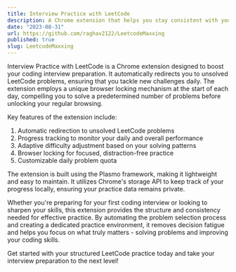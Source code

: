 ```yaml
---
title: Interview Practice with LeetCode
description: A Chrome extension that helps you stay consistent with your interview preparation by automatically redirecting you to unsolved LeetCode problems. It locks your browser and tracks your progress to ensure daily practice.
date: "2023-08-31"
url: https://github.com/raghav2122/LeetcodeMaxxing
published: true
slug: LeetcodeMaxxing
---
```



Interview Practice with LeetCode is a Chrome extension designed to boost your coding interview preparation. It automatically redirects you to unsolved LeetCode problems, ensuring that you tackle new challenges daily. The extension employs a unique browser locking mechanism at the start of each day, compelling you to solve a predetermined number of problems before unlocking your regular browsing.

Key features of the extension include:

1. Automatic redirection to unsolved LeetCode problems
2. Progress tracking to monitor your daily and overall performance
3. Adaptive difficulty adjustment based on your solving patterns
4. Browser locking for focused, distraction-free practice
5. Customizable daily problem quota

The extension is built using the Plasmo framework, making it lightweight and easy to maintain. It utilizes Chrome's storage API to keep track of your progress locally, ensuring your practice data remains private.

Whether you're preparing for your first coding interview or looking to sharpen your skills, this extension provides the structure and consistency needed for effective practice. By automating the problem selection process and creating a dedicated practice environment, it removes decision fatigue and helps you focus on what truly matters - solving problems and improving your coding skills.

Get started with your structured LeetCode practice today and take your interview preparation to the next level!